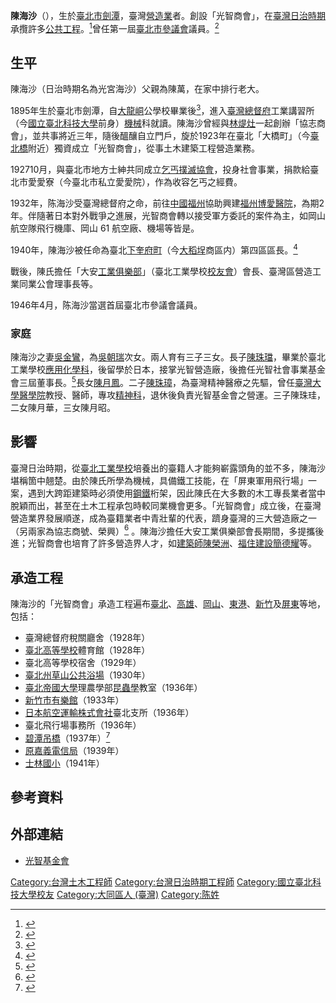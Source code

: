 {{Infobox officeholder|name=陳海砂|office=第一屆[[臺北市議會|臺北市參議會]]議員|termstart=1946年4月12日|termend=1950年11月29日|birthplace={{TWN-JPN}}[[臺北州|臺北州]][[台北市_(州轄市)|臺北市]]宮之下(劍潭)|deathplace={{TWN}}|death_date={{death date and age|1978|6|17|1895|7|15}}|birthdate=1895年7月15日|education=臺灣總督府工業講習所（今國立臺北科技大學前身）機械科}}

'''陳海沙'''（{{bd|1895年|7月15日|1978年|6月17日}}），生於[[臺北市|臺北市]][[劍潭|劍潭]]，臺灣[[營造業|營造業]]者。創設「光智商會」，在[[臺灣日治時期|臺灣日治時期]]承攬許多[[公共工程|公共工程]]。<ref>{{cite book|author=互助營造股份有限公司|title=臺灣營造業百年史|year=2012|publisher=遠流|location=臺北市|isbn=9789573269854}}</ref>曾任第一屆[[臺北市議會|臺北市參議會]]議員。<ref>{{Cite web|title=歷屆議員查詢|url=http://www.tcc.gov.tw/TermIntro1.aspx?n=26921E80F6DC89B5&Term_SN=1|access-date=2021-07-05|date=102/02/04 12:00:00|last=*|work=*|archive-date=2021-07-09|archive-url=https://web.archive.org/web/20210709184741/http://www.tcc.gov.tw/TermIntro1.aspx?n=26921E80F6DC89B5&Term_SN=1|dead-url=no}}</ref> 

== 生平 ==
陳海沙（日治時期名為光宮海沙）父親為陳萬，在家中排行老大。

1895年生於臺北市劍潭，自[[大龍峒|大龍峒]]公學校畢業後<ref>{{Cite web|title=北投埔林炳炎 » 陳海沙(1895-1978)與光智商會|url=https://pylin.kaishao.idv.tw/?p=4191|access-date=2021-07-05|language=zh-TW|archive-date=2021-07-11|archive-url=https://web.archive.org/web/20210711022139/https://pylin.kaishao.idv.tw/?p=4191|dead-url=no}}</ref>，進入[[臺灣總督府|臺灣總督府]]工業講習所（今[[國立臺北科技大學|國立臺北科技大學]]前身）[[機械|機械]]科就讀。陳海沙曾經與[[林煶灶|林煶灶]]一起創辦「協志商會」，並共事將近三年，隨後醞釀自立門戶，旋於1923年在臺北「大橋町」（今[[臺北橋|臺北橋]]附近）獨資成立「光智商會」，從事土木建築工程營造業務。

192710月，與臺北市地方士紳共同成立[[乞丐撲滅協會|乞丐撲滅協會]]，投身社會事業，捐款給臺北市愛愛寮（今臺北市私立愛愛院），作為收容乞丐之經費。

1932年，陈海沙受臺灣總督府之命，前往[[中國|中國]][[福州市|福州]]協助興建[[福州博愛醫院|福州博愛醫院]]，為期2年。伴隨著日本對外戰爭之進展，光智商會轉以接受軍方委託的案件為主，如岡山航空隊飛行機庫、岡山 61 航空廠、機場等皆是。

1940年，陳海沙被任命為臺北[[下奎府町|下奎府町]]（今[[大稻埕|大稻埕]]商區内）第四區區長。<ref>{{Cite web|title=續修台北市志-卷九人物志 政治與經濟篇|url=https://www-ws.gov.taipei/001/Upload/430/relfile/41653/7561488/61bfc2a0-380b-4e4d-8dc2-fc7129bd5a8f.pdf|access-date=2021-07-05|author=陳翠蓮、陳世芳|format=pdf|publisher=臺北市文獻委員會|archive-date=2021-11-15|archive-url=https://web.archive.org/web/20211115141432/https://www-ws.gov.taipei/001/Upload/430/relfile/41653/7561488/61bfc2a0-380b-4e4d-8dc2-fc7129bd5a8f.pdf|dead-url=no}}</ref>

戰後，陳氏擔任「大安[[工業|工業]][[俱樂部|俱樂部]]」（臺北工業學校[[校友會|校友會]]）會長、臺灣區營造工業同業公會理事長等。

1946年4月，陈海沙當選首屆臺北市參議會議員。

=== 家庭 ===
陳海沙之妻[[吳金鸞|吳金鸞]]，為[[吳朝瑞|吳朝瑞]]次女。兩人育有三子三女。長子[[陳珠璫|陳珠璫]]，畢業於臺北工業學校[[應用化學|應用化學科]]，後留學於日本，接掌光智營造廠，後擔任光智社會事業基金會三屆董事長。<ref>{{Cite web|title=光智社會事業基金會附設海沙紀念青少年服務中心圖書室|url=http://www.brightwisdom.org.tw/OnePage.aspx?tid=159&id=169|access-date=2021-07-05|last=|work=光智社會事業基金會|archive-date=2021-07-10|archive-url=https://web.archive.org/web/20210710234646/http://www.brightwisdom.org.tw/OnePage.aspx?tid=159&id=169|dead-url=no}}</ref>長女[[陳月鳳|陳月鳳]]。二子[[陳珠璋|陳珠璋]]，為臺灣精神醫療之先驅，曾任[[國立臺灣大學醫學院|臺灣大學醫學院]]教授、醫師，專攻[[精神科|精神科]]，退休後負責光智基金會之營運。三子陳珠珪，二女陳月華，三女陳月昭。

== 影響 ==
臺灣日治時期，從[[臺北工業學校|臺北工業學校]]培養出的臺籍人才能夠嶄露頭角的並不多，陳海沙堪稱箇中翹楚。由於陳氏所學為機械，具備鐵工技能，在「屏東軍用飛行場」一案，遇到大跨距建築時必須使用[[鋼|鋼]][[鐵|鐵]]桁架，因此陳氏在大多數的木工專長業者當中脫穎而出，甚至在土木工程承包時較同業機會更多。「光智商會」成立後，在臺灣營造業界發展順遂，成為臺籍業者中青壯輩的代表，躋身臺灣的三大營造廠之一（另兩家為協志商號、榮興）<ref>{{cite web|author=財團法人光智社會事業基金會|title=我們的故事|url=http://www.brightwisdom.org.tw/story/story.html|accessdate=2014-04-29|deadurl=yes|archiveurl=https://web.archive.org/web/20140730231612/http://www.brightwisdom.org.tw/story/story.html|archivedate=2014-07-30}}</ref> 。陳海沙擔任大安工業俱樂部會長期間，多提攜後進；光智商會也培育了許多營造界人才，如[[建築師|建築師]][[陳榮洲|陳榮洲]]、[[福住建設|福住建設]][[簡德耀|簡德耀]]等。

== 承造工程 ==
陳海沙的「光智商會」承造工程遍布[[臺北市|臺北]]、[[高雄市|高雄]]、[[岡山區|岡山]]、[[東港鎮_(臺灣)|東港]]、[[新竹市|新竹]]及[[屏東市|屏東]]等地，包括：
* 臺灣總督府稅關廳舍（1928年）
* [[臺北高等學校|臺北高等學校]]體育館（1928年）
* 臺北高等學校宿舍（1929年）
* [[臺北州|臺北州]][[草山公共浴場|草山公共浴場]]（1930年）
* [[臺北帝國大學|臺北帝國大學]]理農學部[[昆蟲學|昆蟲學]]教室（1936年）
* [[新竹市|新竹市]][[新竹市文化局影像博物館|有樂館]]（1933年）
* [[日本航空運輸株式會社|日本航空運輸株式會社]]臺北支所（1936年）
* 臺北飛行場事務所（1936年）
* [[碧潭吊橋|碧潭吊橋]]（1937年）<ref>{{cite news|author=劉力仁／台北報導|title=雙弧吊橋 連日人都稱讚|url=http://news.ltn.com.tw/news/focus/paper/652871|accessdate=2014-04-29|newspaper=自由時報|date=2013-02-06|archive-date=2019-06-28|archive-url=https://web.archive.org/web/20190628215310/https://news.ltn.com.tw/news/focus/paper/652871|dead-url=no}}</ref> 
* [[原嘉義電信局|原嘉義電信局]]（1939年）
* [[士林國小|士林國小]]（1941年）

== 參考資料 ==
{{reflist}}

== 外部連結 ==
* [https://web.archive.org/web/20140427194303/http://www.brightwisdom.org.tw/ 光智基金會]

[[Category:台灣土木工程師|Category:台灣土木工程師]]
[[Category:台灣日治時期工程師|Category:台灣日治時期工程師]]
[[Category:國立臺北科技大學校友|Category:國立臺北科技大學校友]]
[[Category:大同區人_(臺灣)|Category:大同區人 (臺灣)]]
[[Category:陈姓|Category:陈姓]]